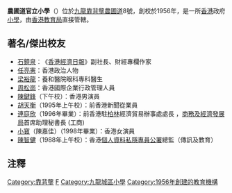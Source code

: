 {{Infobox School
| name = 農圃道官立小學
| other_name = Farm Road Government Primary School/FRGPS
| image = [[File:Farm_Road_Government_Primary_School.JPG|280px]]
| motto = 進德修業
| established = 1956年
| type = 官立小學
| district = [[九龍城區|九龍城區]]
| principal = 黃麗媚女士
| vice_principal = 曾國偉先生、李宗超先生、梁小雯女士
| faculty = 36
| address = {{HK}}[[九龍|九龍]][[靠背壟|靠背壟]][[農圃道|農圃道]]八號
| tel = (852) 27110682
| mail = frgpsam@edb.gov.hk
| website = http://www.frgps.edu.hk
}}

'''農圃道官立小學'''（{{lang-en|Farm Road Government Primary School}}）位於[[九龍|九龍]][[靠背壟|靠背壟]][[農圃道|農圃道]]8號，創校於1956年，是一所[[香港|香港]]政府[[小學|小學]]，由[[香港教育局|香港教育局]]直接管轄。

==著名/傑出校友==
*[[石鏡泉|石鏡泉]]︰《[[香港經濟日報|香港經濟日報]]》副社長、財經專欄作家
*[[任亮憲|任亮憲]]：香港政治人物
*[[梁裕龍|梁裕龍]]：養和醫院眼科專科醫生
*[[周松崗|周松崗]]：香港國際企業行政管理人員
*[[陳鍵鋒|陳鍵鋒]]（下午校）：香港男演員 
*[[胡天衡|胡天衡]]（1995年上午校）：前香港新聞從業員 
*[[連庭欣|連庭欣]]（1996年畢業）：前香港駐[[柏林|柏林]]經濟貿易辦事處處長 ，[[商務及經濟發展局|商務及經濟發展局]]首席助理秘書長 (工商) 
*[[小寶|小寶]]（陳嘉佳）（1998年畢業）：香港女演員{{noteTag|資料出自2013年12月13日出版的《忽然1周》第959期〈單人訪 細細粒是怎樣煉成的？ 陳嘉佳〉專訪。}} 
*[[陳智健|陳智健]]（1988年上午校）：香港[[個人資料私隱專員公署|個人資料私隱專員公署]]總監（傳訊及教育）

==注釋==
{{noteFoot}}

{{香港官立小學}}
{{HK-edu-stub}}

[[Category:靠背壟|Category:靠背壟]]
[[Category:香港官立小學|F]]
[[Category:九龍城區小學|Category:九龍城區小學]]
[[Category:1956年創建的教育機構|Category:1956年創建的教育機構]]